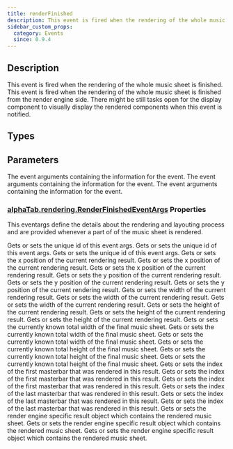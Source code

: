 ```yaml
---
title: renderFinished
description: This event is fired when the rendering of the whole music sheet is finished.
sidebar_custom_props:
  category: Events
  since: 0.9.4
---
```


<SinceBadge since="0.9.4" />


## Description
This event is fired when the rendering of the whole music sheet is finished. This event is fired when the rendering of the whole music sheet is finished from the render engine side. There might be still tasks open for
the display component to visually display the rendered components when this event is notified.

<EventDescription />

## Types

<TypeTable>
    <TypeRow type="js" name="function (args: alphaTab.rendering.RenderFinishedEventArgs): void" />
    <TypeRow type="net" name="System.Action<AlphaTab.Rendering.RenderFinishedEventArgs>" />
    <TypeRow type="android" name="(args: alphaTab.rendering.RenderFinishedEventArgs) -> Unit" />
</TypeTable>

## Parameters

<ParameterTable>
    <ParameterRow platform="js" name="args" type="alphaTab.rendering.RenderFinishedEventArgs">
        The event arguments containing the information for the event.
    </ParameterRow>
    <ParameterRow platform="net" name="args" type="AlphaTab.Rendering.RenderFinishedEventArgs">
        The event arguments containing the information for the event.
    </ParameterRow>
    <ParameterRow platform="android" name="args" type="alphaTab.rendering.RenderFinishedEventArgs">
        The event arguments containing the information for the event.
    </ParameterRow>
</ParameterTable>

### [alphaTab.rendering.RenderFinishedEventArgs](/docs/reference/plain/renderfinishedeventargs.mdx) Properties

This eventargs define the details about the rendering and layouting process and are
provided whenever a part of of the music sheet is rendered.

<ParameterTable>
    <ParameterRow platform="js" name="id" type="string">
        Gets or sets the unique id of this event args.
    </ParameterRow>
    <ParameterRow platform="net" name="Id" type="string">
        Gets or sets the unique id of this event args.
    </ParameterRow>
    <ParameterRow platform="android" name="id" type="String">
        Gets or sets the unique id of this event args.
    </ParameterRow>
    <ParameterRow platform="js" name="x" type="number">
        Gets or sets the x position of the current rendering result.
    </ParameterRow>
    <ParameterRow platform="net" name="X" type="double">
        Gets or sets the x position of the current rendering result.
    </ParameterRow>
    <ParameterRow platform="android" name="x" type="Double">
        Gets or sets the x position of the current rendering result.
    </ParameterRow>
    <ParameterRow platform="js" name="y" type="number">
        Gets or sets the y position of the current rendering result.
    </ParameterRow>
    <ParameterRow platform="net" name="Y" type="double">
        Gets or sets the y position of the current rendering result.
    </ParameterRow>
    <ParameterRow platform="android" name="y" type="Double">
        Gets or sets the y position of the current rendering result.
    </ParameterRow>
    <ParameterRow platform="js" name="width" type="number">
        Gets or sets the width of the current rendering result.
    </ParameterRow>
    <ParameterRow platform="net" name="Width" type="double">
        Gets or sets the width of the current rendering result.
    </ParameterRow>
    <ParameterRow platform="android" name="width" type="Double">
        Gets or sets the width of the current rendering result.
    </ParameterRow>
    <ParameterRow platform="js" name="height" type="number">
        Gets or sets the height of the current rendering result.
    </ParameterRow>
    <ParameterRow platform="net" name="Height" type="double">
        Gets or sets the height of the current rendering result.
    </ParameterRow>
    <ParameterRow platform="android" name="height" type="Double">
        Gets or sets the height of the current rendering result.
    </ParameterRow>
    <ParameterRow platform="js" name="totalWidth" type="number">
        Gets or sets the currently known total width of the final music sheet.
    </ParameterRow>
    <ParameterRow platform="net" name="TotalWidth" type="double">
        Gets or sets the currently known total width of the final music sheet.
    </ParameterRow>
    <ParameterRow platform="android" name="totalWidth" type="Double">
        Gets or sets the currently known total width of the final music sheet.
    </ParameterRow>
    <ParameterRow platform="js" name="totalHeight" type="number">
        Gets or sets the currently known total height of the final music sheet.
    </ParameterRow>
    <ParameterRow platform="net" name="TotalHeight" type="double">
        Gets or sets the currently known total height of the final music sheet.
    </ParameterRow>
    <ParameterRow platform="android" name="totalHeight" type="Double">
        Gets or sets the currently known total height of the final music sheet.
    </ParameterRow>
    <ParameterRow platform="js" name="firstMasterBarIndex" type="number">
        Gets or sets the index of the first masterbar that was rendered in this result.
    </ParameterRow>
    <ParameterRow platform="net" name="FirstMasterBarIndex" type="double">
        Gets or sets the index of the first masterbar that was rendered in this result.
    </ParameterRow>
    <ParameterRow platform="android" name="firstMasterBarIndex" type="Double">
        Gets or sets the index of the first masterbar that was rendered in this result.
    </ParameterRow>
    <ParameterRow platform="js" name="lastMasterBarIndex" type="number">
        Gets or sets the index of the last masterbar that was rendered in this result.
    </ParameterRow>
    <ParameterRow platform="net" name="LastMasterBarIndex" type="double">
        Gets or sets the index of the last masterbar that was rendered in this result.
    </ParameterRow>
    <ParameterRow platform="android" name="lastMasterBarIndex" type="Double">
        Gets or sets the index of the last masterbar that was rendered in this result.
    </ParameterRow>
    <ParameterRow platform="js" name="renderResult" type="unknown">
        Gets or sets the render engine specific result object which contains the rendered music sheet.
    </ParameterRow>
    <ParameterRow platform="net" name="RenderResult" type="object">
        Gets or sets the render engine specific result object which contains the rendered music sheet.
    </ParameterRow>
    <ParameterRow platform="android" name="renderResult" type="Any">
        Gets or sets the render engine specific result object which contains the rendered music sheet.
    </ParameterRow>
</ParameterTable>
